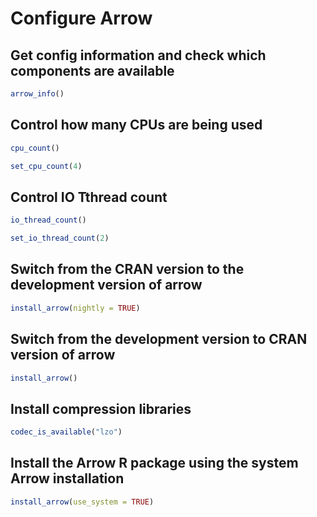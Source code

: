 # Configure Arrow

## Get config information and check which components are available

```r
arrow_info()
```


## Control how many CPUs are being used

```r
cpu_count()
```
```r
set_cpu_count(4)
```

## Control IO Tthread count

```r
io_thread_count()
```

```r
set_io_thread_count(2)
```

## Switch from the CRAN version to the development version of arrow

```r
install_arrow(nightly = TRUE)
```


## Switch from the development version to CRAN version of arrow

```r
install_arrow()
```

## Install compression libraries

```r
codec_is_available("lzo")
```


## Install the Arrow R package using the system Arrow installation

```r
install_arrow(use_system = TRUE)
```

